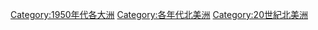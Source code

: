 {{DecadeCategoryNav|decade=1950|topic=北美洲}}

[[Category:1950年代各大洲|Category:1950年代各大洲]]
[[Category:各年代北美洲|Category:各年代北美洲]]
[[Category:20世紀北美洲|Category:20世紀北美洲]]